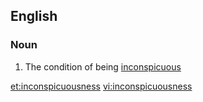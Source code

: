 ==English==

===Noun===
{{en-noun|-}}

# The condition of being [[inconspicuous]]

[[et:inconspicuousness]]
[[vi:inconspicuousness]]